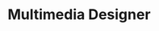 ---
name: Josh Hoepner
active: false
title: Multimedia Designer
excerpt: "The amazing Josh Hoepner. Josh, a graduate from the University of Nebraska-Lincoln, was a Multimedia Designer for Pixel Bakery in 2017."
details:
  - almaMater: University of Nebraska-Lincoln
  - pronoun: He/Him
  - joinedPB: August 2017
socials:
  - website: https://joshoepner.co
  - instagram: https://instagram.com/joshoepner
  - spotify: https://open.spotify.com/user/jh3ps
  - linkedIn: https://www.linkedin.com/in/josh-hoepner-64304bbb
headshotFun: /img/team/pixel-bakery-josh-hoepner.jpg
avatar: /img/team/pixel-bakery-josh-hoepner-avatar.jpg
headshotSmiling: /img/team/pixel-bakery-josh-hoepner.jpg
headshotSerious: /img/team/pixel-bakery-josh-hoepner.jpg
---